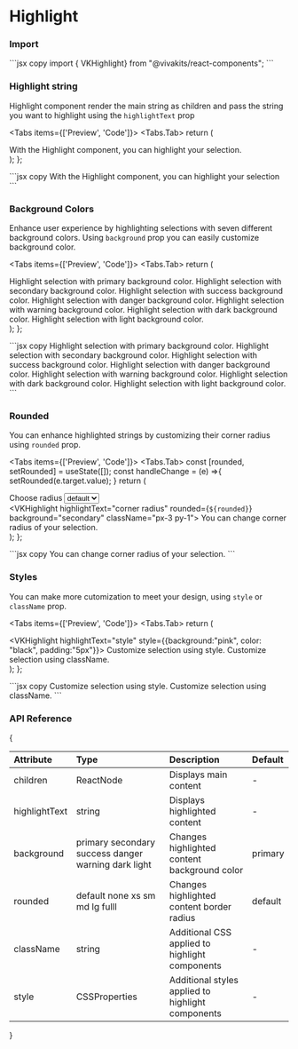 
# Highlight

### Import

<Tabs items={[]}>
    <Tabs.Tab>
        ```jsx copy
            import { VKHighlight} from "@vivakits/react-components";
        ```
    </Tabs.Tab>
</Tabs>

### Highlight string

Highlight component render the main string as children and pass the string you want to highlight using the `highlightText` prop 

<Tabs items={['Preview', 'Code']}>
<Tabs.Tab>
  return (
    <div>
    <VKHighlight highlightText="highlight your selection">
        With the Highlight component, you can highlight your selection.
    </VKHighlight>
    </div>
  );
};

<SingleString />
</Tabs.Tab>
<Tabs.Tab>
```jsx copy
<VKHighlight highlightText="highlight your selection">
    With the Highlight component, you can highlight your selection
</VKHighlight>
```
</Tabs.Tab>
</Tabs>

### Background Colors

Enhance user experience by highlighting selections with seven different background colors. Using `background` prop you can easily customize background color. 

<Tabs items={['Preview', 'Code']}>
<Tabs.Tab>
  return (
    <div className="flex flex-col gap-2">
        <VKHighlight highlightText="primary background" background="primary">
            Highlight selection with primary background color.
        </VKHighlight>
        <VKHighlight highlightText="secondary background" background="secondary">
            Highlight selection with secondary background color.
        </VKHighlight>
        <VKHighlight highlightText="success background" background="success">
            Highlight selection with success background color.
        </VKHighlight>
        <VKHighlight highlightText="danger background" background="danger">
            Highlight selection with danger background color.
        </VKHighlight>
        <VKHighlight highlightText="warning background" background="warning">
            Highlight selection with warning background color.
        </VKHighlight>
        <VKHighlight highlightText="dark background" background="dark">
            Highlight selection with dark background color.
        </VKHighlight>
        <VKHighlight highlightText="light background" background="light">
            Highlight selection with light background color.
        </VKHighlight>
    </div>
  );
};

<DifferntVarientsBG />
</Tabs.Tab>
<Tabs.Tab>
```jsx copy
<VKHighlight highlightText="spotlight" background="primary">
    Highlight selection with primary background color. 
</VKHighlight>
<VKHighlight highlightText="spotlight" background="secondary">
    Highlight selection with secondary background color. 
</VKHighlight>
<VKHighlight highlightText="spotlight" background="success">
    Highlight selection with success background color.
</VKHighlight>
<VKHighlight highlightText="spotlight" background="danger">
    Highlight selection with danger background color. 
</VKHighlight>
<VKHighlight highlightText="spotlight" background="warning">
    Highlight selection with warning background color. 
</VKHighlight>
<VKHighlight highlightText="spotlight" background="dark">
    Highlight selection with dark background color. 
</VKHighlight>
<VKHighlight highlightText="spotlight" background="light">
    Highlight selection with light background color.
</VKHighlight>
```
</Tabs.Tab>
</Tabs>

### Rounded

You can enhance highlighted strings by customizing their corner radius using `rounded` prop.  

<Tabs items={['Preview', 'Code']}>
<Tabs.Tab>
  const [rounded, setRounded] = useState([]);
  const handleChange = (e) =>{
    setRounded(e.target.value);
  }
  return (
    <div className="w-full flex flex-row-reverse justify-between items-center">
      <div className="flex flex-col gap-2">
        <label for="radius">Choose radius</label>
        <select name="radius" id="radius" value={rounded} onChange={handleChange} className="px-3 py-1">
          <option value="default">default</option>
          <option value="none">none</option>
          <option value="xs">xs</option>
          <option value="sm">sm</option>
          <option value="md">md</option>
          <option value="lg">lg</option>
          <option value="full">full</option>
        </select>
      </div>
      <VKHighlight highlightText="corner radius" rounded={`${rounded}`} background="secondary" className="px-3 py-1">
          You can change corner radius of your selection.
      </VKHighlight>
    </div>
  );
};

<VarientsRadius />
</Tabs.Tab>
<Tabs.Tab>
```jsx copy
<VKHighlight highlightText="corner radius" rounded="default" background="secondary">
  You can change corner radius of your selection.
</VKHighlight>
```
</Tabs.Tab>
</Tabs>

### Styles

You can make more cutomization to meet your design, using `style` or `className` prop.

<Tabs items={['Preview', 'Code']}>
<Tabs.Tab>
  return (
    <div className="flex flex-col gap-2">
        <VKHighlight highlightText="style" style={{background:"pink", color: "black", padding:"5px"}}>
            Customize selection using style. 
        </VKHighlight>
        <VKHighlight highlightText="className" className="px-3 py-1 bg-yellow-100 text-black rounded-xl">
            Customize selection using className. 
        </VKHighlight>
    </div>
  );
};

<AddingStyles />
</Tabs.Tab>
<Tabs.Tab>
```jsx copy
<VKHighlight highlightText="style" style={{background:"pink", color: "black", padding:"5px"}}>
    Customize selection using style. 
</VKHighlight>
<VKHighlight highlightText="className" className="px-3 py-1 bg-yellow-100 text-black rounded-3xl">
    Customize selection using className. 
</VKHighlight>
```
</Tabs.Tab>
</Tabs>

### API Reference


{<table>

  <thead>
    <tr>
      <th className="w-[10%]" align="left">Attribute</th>
      <th className="w-[50%]" align="left">Type</th>
      <th className="w-[30%]" align="left">Description</th>
      <th className="w-[10%]" align="left">Default</th>
    </tr>
  </thead>
  <tbody>
    <tr>
      <td>children</td>
      <td>ReactNode</td>
      <td>Displays main content</td>
      <td> - </td>
    </tr>
    <tr>
      <td>highlightText</td>
      <td>string</td>
      <td>Displays highlighted content</td>
      <td> - </td>
    </tr>
    <tr>
      <td>background</td>
      <td className="flex flex-wrap gap-y-2 border-none">
        <span className="badge">primary</span>   
        <span className="badge">secondary</span>  
        <span className="badge">success</span>  
        <span className="badge">danger</span>  
        <span className="badge">warning</span>  
        <span className="badge">dark</span>  
        <span className="badge">light</span>  
      </td>
      <td>Changes highlighted content background color</td>
      <td><span className="badge">primary</span></td>
    </tr>
    <tr>
      <td>rounded</td>
      <td className="flex flex-wrap gap-y-2 border-none">
        <span className="badge">default</span>  
        <span className="badge">none</span>   
        <span className="badge">xs</span>  
        <span className="badge">sm</span>  
        <span className="badge">md</span>  
        <span className="badge">lg</span>
        <span className="badge">fulll</span>
      </td>
      <td>Changes highlighted content border radius</td>
      <td><span className="badge">default</span></td>
    </tr>
    <tr>
      <td>className</td>
      <td>string</td>
      <td>Additional CSS applied to highlight components</td>
      <td> - </td>
    </tr>
    <tr>
      <td>style</td>
      <td>CSSProperties</td>
      <td>Additional styles applied to highlight components</td>
      <td> - </td>
    </tr>
  </tbody>
</table>}
